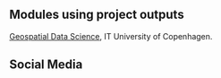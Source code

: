 ## Modules using project outputs

[Geospatial Data Science](https://github.com/mszell/geospatialdatascience), IT University of Copenhagen.

## Social Media
